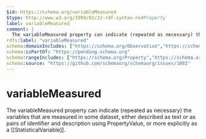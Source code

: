 ```yaml
---
$id: https://schema.org/variableMeasured
$type: http://www.w3.org/1999/02/22-rdf-syntax-ns#Property
label: variableMeasured
comment: |
  The variableMeasured property can indicate (repeated as necessary) the  variables that are measured in some dataset, either described as text or as pairs of identifier and description using PropertyValue, or more explicitly as a [[StatisticalVariable]].
rdfs:label: "variableMeasured"
schema:domainIncludes: ["https://schema.org/Observation","https://schema.org/Dataset"]
schema:isPartOf: "https://pending.schema.org"
schema:rangeIncludes: ["https://schema.org/Property","https://schema.org/StatisticalVariable","https://schema.org/PropertyValue","https://schema.org/Text"]
schema:source: "https://github.com/schemaorg/schemaorg/issues/1083"
---
```


# variableMeasured

The variableMeasured property can indicate (repeated as necessary) the  variables that are measured in some dataset, either described as text or as pairs of identifier and description using PropertyValue, or more explicitly as a [[StatisticalVariable]].


